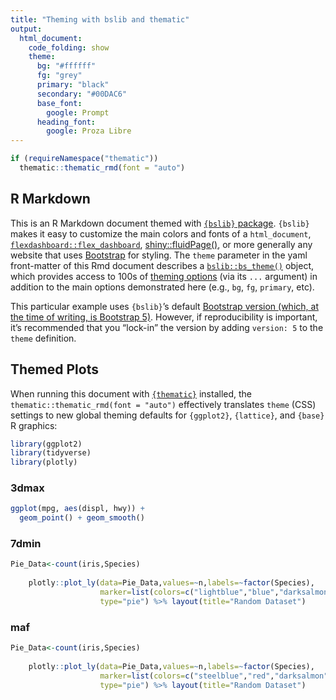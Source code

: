 ---
title: "Theming with bslib and thematic"
output: 
  html_document:
    code_folding: show
    theme:
      bg: "#ffffff"
      fg: "grey"
      primary: "black"
      secondary: "#00DAC6"
      base_font:
        google: Prompt
      heading_font:
        google: Proza Libre
---

```{r setup, include=FALSE}
if (requireNamespace("thematic")) 
  thematic::thematic_rmd(font = "auto")
```

## R Markdown

This is an R Markdown document themed with [`{bslib}` package](https://rstudio.github.io/bslib/). `{bslib}` makes it easy to customize the main colors and fonts of a `html_document`, [`flexdashboard::flex_dashboard`](https://flexdashboard-pkg.netlify.app/articles/articles/theme.html), [shiny::fluidPage()](https://shiny.rstudio.com/reference/shiny/latest/fluidPage.html), or more generally any website that uses [Bootstrap](https://getbootstrap.com/) for styling. The `theme` parameter in the yaml front-matter of this Rmd document describes a [`bslib::bs_theme()`](https://rstudio.github.io/bslib/reference/bs_theme.html) object, which provides access to 100s of [theming options](https://rstudio.github.io/bslib/articles/bs5-variables.html) (via its `...` argument) in addition to the main options demonstrated here (e.g., `bg`, `fg`, `primary`, etc).

This particular example uses `{bslib}`'s default [Bootstrap version (which, at the time of writing, is Bootstrap 5)](https://rstudio.github.io/bslib/articles/bslib.html#versions). However, if reproducibility is important, it's recommended that you "lock-in" the version by adding `version: 5` to the `theme` definition.

## Themed Plots {.tabset .tabset-pills}

When running this document with [`{thematic}`](https://rstudio.github.io/thematic/) installed, the `thematic::thematic_rmd(font = "auto")` effectively translates `theme` (CSS) settings to new global theming defaults for `{ggplot2}`, `{lattice}`, and `{base}` R graphics:

```{r include=FALSE}
library(ggplot2)
library(tidyverse)
library(plotly)

```

### 3dmax

```{r echo=FALSE}

ggplot(mpg, aes(displ, hwy)) +
  geom_point() + geom_smooth()
```

### 7dmin

```{r}
Pie_Data<-count(iris,Species)
    
    plotly::plot_ly(data=Pie_Data,values=~n,labels=~factor(Species),
                    marker=list(colors=c("lightblue","blue","darksalmon")),
                    type="pie") %>% layout(title="Random Dataset")
```

### maf

```{r}
Pie_Data<-count(iris,Species)
    
    plotly::plot_ly(data=Pie_Data,values=~n,labels=~factor(Species),
                    marker=list(colors=c("steelblue","red","darksalmon")),
                    type="pie") %>% layout(title="Random Dataset")
```
